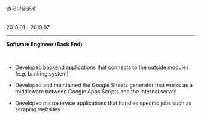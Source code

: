 <div style={{ display: 'flex', justifyContent: 'space-between', flexWrap: 'wrap' }}>
  <h6>한국어음중개</h6>
  <p>2018.01 – 2019.07</p>
</div>

<hr/>

<strong>Software Engineer (Back End)</strong>

<br/>

- Developed backend applications that connects to the outside modules (e.g. banking system)

- Developed and maintained the Google Sheets generator that works as a middleware between Google Apps Scripts and the internal server

- Developed microservice applications that handles specific jobs such as scraping websites
